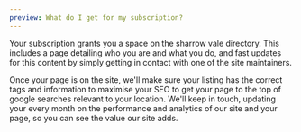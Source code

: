 ```yaml
---
preview: What do I get for my subscription?
---
```


Your subscription grants you a space on the sharrow vale directory. This includes a page detailing who you are and what you do, and fast updates for this content by simply getting in contact with one of the site maintainers.

Once your page is on the site, we'll make sure your listing has the correct tags and information to maximise your SEO to get your page to the top of google searches relevant to your location. We'll keep in touch, updating your every month on the performance and analytics of our site and your page, so you can see the value our site adds.
